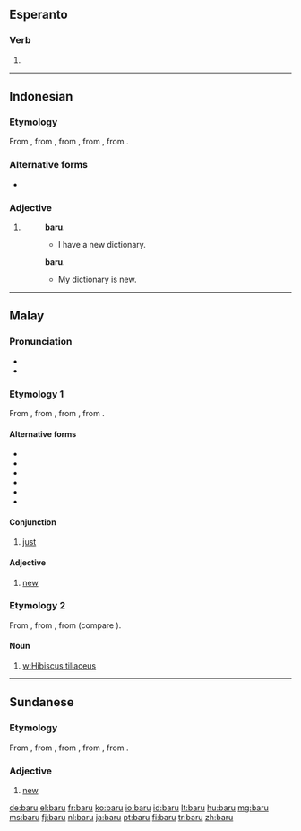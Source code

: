 ==Esperanto==

===Verb===
{{head|eo}}

# {{eo-form of|bar|u}}

----

==Indonesian==

===Etymology===
From {{etyl|ms|id}} {{term|baru|lang=ms}}, from {{etyl|poz-mly-pro|id}} {{recons|baharu|lang=poz-mly-pro}}, from {{etyl|pqw-pro|id}} {{recons|(ma-)baqəʀu|lang=pqw-pro}}, from {{etyl|poz-pro|id}} {{recons|(ma-)baqəʀu|lang=poz-pro}}, from {{etyl|map-pro|id}} {{recons|(ma-)baqəʀuh|lang=map-pro}}.

===Alternative forms===
* {{l|id|baharu}}

===Adjective===
{{head|id|}}

# {{alternative form of|{{l|id|baharu}}|lang=id}}
#: {{l|id|saya|Saya}} {{l|id|punya}} {{l|id|kamus}} '''baru'''.
#:* I have a new dictionary.
#: {{l|id|kamus|Kamus}} {{l|id|saya}} {{l|id|adalah}} '''baru'''.
#:* My dictionary is new.

----

==Malay==

===Pronunciation===
* {{IPA|/baru/|lang=ms}}
* {{rhymes|aru|ru|u|lang=ms}}

===Etymology 1===
From {{etyl|poz-mly-pro|ms}} {{recons|baharu|lang=poz-mly-pro}}, from {{etyl|pqw-pro|ms}} {{recons|(ma-)baqəʀu|lang=pqw-pro}}, from {{etyl|poz-pro|ms}} {{recons|(ma-)baqəʀu|lang=poz-pro}}, from {{etyl|map-pro|ms}} {{recons|(ma-)baqəʀuh|lang=map-pro}}.

====Alternative forms====
* {{l|ms|baharu}}
* {{l|ms|bahru}}
* {{l|ms|bharu}}
* {{l|ms|بهارو|sc=Arab}}
* {{l|ms|بارو|sc=Arab}}
* {{l|ms|بهرو|sc=Arab}}

====Conjunction====
{{head|ms|conjunction}}

# [[just]] {{gloss|recently}}

====Adjective====
{{head|ms||Jawi spelling|'''{{l|ms|بارو|sc=Arab}}'''}}

# [[new]] {{gloss|recently made or created}}

===Etymology 2===
From {{etyl|poz-mly-pro|ms}} {{recons|baru|lang=poz-mly-pro}}, from {{etyl|pqw-pro|ms}} {{recons|baʀu|lang=pqw-pro}}, from {{etyl|poz-pro|ms}} {{recons|baʀu|lang=poz-pro}} (compare {{etyl|haw|-}} {{term|hau|lang=haw}}).

====Noun====
{{head|ms|noun}}

# [[w:Hibiscus tiliaceus]]

----

==Sundanese==

===Etymology===
From {{etyl|ms|su}} {{term|baharu|lang=ms}}, from {{etyl|poz-mly-pro|su}} {{recons|baharu|lang=poz-mly-pro}}, from {{etyl|pqw-pro|su}} {{recons|(ma-)baqəʀu|lang=pqw-pro}}, from {{etyl|poz-pro|su}} {{recons|(ma-)baqəʀu|lang=poz-pro}}, from {{etyl|map-pro|su}} {{recons|(ma-)baqəʀuh|lang=map-pro}}.

===Adjective===
{{head|su|adjective}}

# [[new]] {{gloss|recently made or created}}

[[de:baru]]
[[el:baru]]
[[fr:baru]]
[[ko:baru]]
[[io:baru]]
[[id:baru]]
[[lt:baru]]
[[hu:baru]]
[[mg:baru]]
[[ms:baru]]
[[fj:baru]]
[[nl:baru]]
[[ja:baru]]
[[pt:baru]]
[[fi:baru]]
[[tr:baru]]
[[zh:baru]]